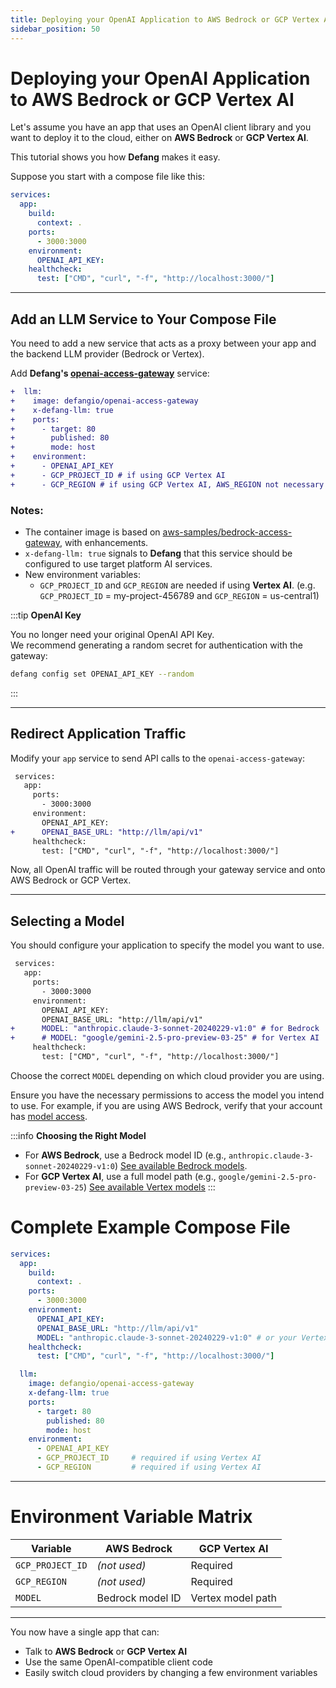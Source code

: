 ```yaml
---
title: Deploying your OpenAI Application to AWS Bedrock or GCP Vertex AI
sidebar_position: 50
---
```


# Deploying your OpenAI Application to AWS Bedrock or GCP Vertex AI

Let's assume you have an app that uses an OpenAI client library and you want to deploy it to the cloud, either on **AWS Bedrock** or **GCP Vertex AI**.  

This tutorial shows you how **Defang** makes it easy.

Suppose you start with a compose file like this:

```yaml
services:
  app:
    build:
      context: .
    ports:
      - 3000:3000
    environment:
      OPENAI_API_KEY:
    healthcheck:
      test: ["CMD", "curl", "-f", "http://localhost:3000/"]
```

---

## Add an LLM Service to Your Compose File

You need to add a new service that acts as a proxy between your app and the backend LLM provider (Bedrock or Vertex).

Add **Defang's [openai-access-gateway](https://github.com/DefangLabs/openai-access-gateway)** service:

```diff
+  llm:
+    image: defangio/openai-access-gateway
+    x-defang-llm: true
+    ports:
+      - target: 80
+        published: 80
+        mode: host
+    environment:
+      - OPENAI_API_KEY
+      - GCP_PROJECT_ID # if using GCP Vertex AI
+      - GCP_REGION # if using GCP Vertex AI, AWS_REGION not necessary for Bedrock
```

### Notes:

- The container image is based on [aws-samples/bedrock-access-gateway](https://github.com/aws-samples/bedrock-access-gateway), with enhancements.
- `x-defang-llm: true` signals to **Defang** that this service should be configured to use target platform AI services.
- New environment variables:
  - `GCP_PROJECT_ID` and `GCP_REGION` are needed if using **Vertex AI**. (e.g.` GCP_PROJECT_ID` = my-project-456789 and `GCP_REGION` = us-central1)

:::tip
**OpenAI Key**

You no longer need your original OpenAI API Key.  
We recommend generating a random secret for authentication with the gateway:

```bash
defang config set OPENAI_API_KEY --random
```
:::

---

## Redirect Application Traffic

Modify your `app` service to send API calls to the `openai-access-gateway`:

```diff
 services:
   app:
     ports:
       - 3000:3000
     environment:
       OPENAI_API_KEY:
+      OPENAI_BASE_URL: "http://llm/api/v1"
     healthcheck:
       test: ["CMD", "curl", "-f", "http://localhost:3000/"]
```

Now, all OpenAI traffic will be routed through your gateway service and onto AWS Bedrock or GCP Vertex.

---

## Selecting a Model

You should configure your application to specify the model you want to use.

```diff
 services:
   app:
     ports:
       - 3000:3000
     environment:
       OPENAI_API_KEY:
       OPENAI_BASE_URL: "http://llm/api/v1"
+      MODEL: "anthropic.claude-3-sonnet-20240229-v1:0" # for Bedrock
+      # MODEL: "google/gemini-2.5-pro-preview-03-25" # for Vertex AI
     healthcheck:
       test: ["CMD", "curl", "-f", "http://localhost:3000/"]
```

Choose the correct `MODEL` depending on which cloud provider you are using.

Ensure you have the necessary permissions to access the model you intend to use.
For example, if you are using AWS Bedrock, verify that your account has [model access](https://docs.aws.amazon.com/bedrock/latest/userguide/model-access-modify.html).

:::info
**Choosing the Right Model**

- For **AWS Bedrock**, use a Bedrock model ID (e.g., `anthropic.claude-3-sonnet-20240229-v1:0`) [See available Bedrock models](https://docs.aws.amazon.com/bedrock/latest/userguide/models-supported.html).
- For **GCP Vertex AI**, use a full model path (e.g., `google/gemini-2.5-pro-preview-03-25`) [See available Vertex models](https://cloud.google.com/vertex-ai/generative-ai/docs/multimodal/call-vertex-using-openai-library#client-setup)
:::

# Complete Example Compose File

```yaml
services:
  app:
    build:
      context: .
    ports:
      - 3000:3000
    environment:
      OPENAI_API_KEY:
      OPENAI_BASE_URL: "http://llm/api/v1"
      MODEL: "anthropic.claude-3-sonnet-20240229-v1:0" # or your Vertex AI model path
    healthcheck:
      test: ["CMD", "curl", "-f", "http://localhost:3000/"]

  llm:
    image: defangio/openai-access-gateway
    x-defang-llm: true
    ports:
      - target: 80
        published: 80
        mode: host
    environment:
      - OPENAI_API_KEY
      - GCP_PROJECT_ID     # required if using Vertex AI
      - GCP_REGION         # required if using Vertex AI
```

---

# Environment Variable Matrix

| Variable           | AWS Bedrock | GCP Vertex AI |
|--------------------|-------------|---------------|
| `GCP_PROJECT_ID`    | _(not used)_| Required      |
| `GCP_REGION`        | _(not used)_| Required      |
| `MODEL`             | Bedrock model ID | Vertex model path |

---

You now have a single app that can:

- Talk to **AWS Bedrock** or **GCP Vertex AI**
- Use the same OpenAI-compatible client code
- Easily switch cloud providers by changing a few environment variables

